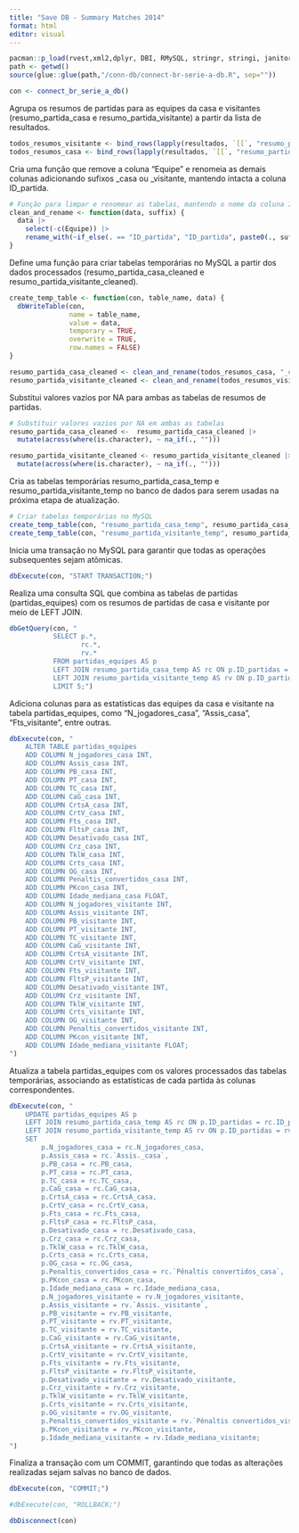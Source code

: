 ```yaml
---
title: "Save DB - Summary Matches 2014"
format: html
editor: visual
---
```


```r
pacman::p_load(rvest,xml2,dplyr, DBI, RMySQL, stringr, stringi, janitor, tidyr)
path <- getwd()
source(glue::glue(path,"/conn-db/connect-br-serie-a-db.R", sep=""))
```

```r
con <- connect_br_serie_a_db()
```

Agrupa os resumos de partidas para as equipes da casa e visitantes (resumo_partida_casa e resumo_partida_visitante) a partir da lista de resultados.

```r
todos_resumos_visitante <- bind_rows(lapply(resultados, `[[`, "resumo_partida_visitante"))
todos_resumos_casa <- bind_rows(lapply(resultados, `[[`, "resumo_partida_casa"))
```

Cria uma função que remove a coluna "Equipe" e renomeia as demais colunas adicionando sufixos \_casa ou \_visitante, mantendo intacta a coluna ID_partida.

```r
# Função para limpar e renomear as tabelas, mantendo o nome da coluna ID_partida
clean_and_rename <- function(data, suffix) {
  data |> 
    select(-c(Equipe)) |> 
    rename_with(~if_else(. == "ID_partida", "ID_partida", paste0(., suffix)))
}
```

Define uma função para criar tabelas temporárias no MySQL a partir dos dados processados (resumo_partida_casa_cleaned e resumo_partida_visitante_cleaned).

```r
create_temp_table <- function(con, table_name, data) {
  dbWriteTable(con,
               name = table_name,
               value = data,
               temporary = TRUE, 
               overwrite = TRUE, 
               row.names = FALSE)
}
```

```r
resumo_partida_casa_cleaned <- clean_and_rename(todos_resumos_casa, "_casa")
resumo_partida_visitante_cleaned <- clean_and_rename(todos_resumos_visitante, "_visitante")
```

Substitui valores vazios por NA para ambas as tabelas de resumos de partidas.

```r
# Substituir valores vazios por NA em ambas as tabelas
resumo_partida_casa_cleaned <-  resumo_partida_casa_cleaned |> 
  mutate(across(where(is.character), ~ na_if(., "")))

resumo_partida_visitante_cleaned <- resumo_partida_visitante_cleaned |> 
  mutate(across(where(is.character), ~ na_if(., "")))
```

Cria as tabelas temporárias resumo_partida_casa_temp e resumo_partida_visitante_temp no banco de dados para serem usadas na próxima etapa de atualização.

```r
# Criar tabelas temporárias no MySQL
create_temp_table(con, "resumo_partida_casa_temp", resumo_partida_casa_cleaned)
create_temp_table(con, "resumo_partida_visitante_temp", resumo_partida_visitante_cleaned)
```

Inicia uma transação no MySQL para garantir que todas as operações subsequentes sejam atômicas.

```r
dbExecute(con, "START TRANSACTION;")
```

Realiza uma consulta SQL que combina as tabelas de partidas (partidas_equipes) com os resumos de partidas de casa e visitante por meio de LEFT JOIN.

```r
dbGetQuery(con, "
           SELECT p.*, 
                  rc.*, 
                  rv.*
           FROM partidas_equipes AS p
           LEFT JOIN resumo_partida_casa_temp AS rc ON p.ID_partidas = rc.ID_partida
           LEFT JOIN resumo_partida_visitante_temp AS rv ON p.ID_partidas = rv.ID_partida
           LIMIT 5;")
```

Adiciona colunas para as estatísticas das equipes da casa e visitante na tabela partidas_equipes, como "N_jogadores_casa", "Assis_casa", "Fts_visitante", entre outras.

```r
dbExecute(con, "
    ALTER TABLE partidas_equipes
    ADD COLUMN N_jogadores_casa INT,
    ADD COLUMN Assis_casa INT,
    ADD COLUMN PB_casa INT,
    ADD COLUMN PT_casa INT,
    ADD COLUMN TC_casa INT,
    ADD COLUMN CaG_casa INT,
    ADD COLUMN CrtsA_casa INT,
    ADD COLUMN CrtV_casa INT,
    ADD COLUMN Fts_casa INT,
    ADD COLUMN FltsP_casa INT,
    ADD COLUMN Desativado_casa INT,
    ADD COLUMN Crz_casa INT,
    ADD COLUMN TklW_casa INT,
    ADD COLUMN Crts_casa INT,
    ADD COLUMN OG_casa INT,
    ADD COLUMN Penaltis_convertidos_casa INT,
    ADD COLUMN PKcon_casa INT,
    ADD COLUMN Idade_mediana_casa FLOAT,
    ADD COLUMN N_jogadores_visitante INT,
    ADD COLUMN Assis_visitante INT,
    ADD COLUMN PB_visitante INT,
    ADD COLUMN PT_visitante INT,
    ADD COLUMN TC_visitante INT,
    ADD COLUMN CaG_visitante INT,
    ADD COLUMN CrtsA_visitante INT,
    ADD COLUMN CrtV_visitante INT,
    ADD COLUMN Fts_visitante INT,
    ADD COLUMN FltsP_visitante INT,
    ADD COLUMN Desativado_visitante INT,
    ADD COLUMN Crz_visitante INT,
    ADD COLUMN TklW_visitante INT,
    ADD COLUMN Crts_visitante INT,
    ADD COLUMN OG_visitante INT,
    ADD COLUMN Penaltis_convertidos_visitante INT,
    ADD COLUMN PKcon_visitante INT,
    ADD COLUMN Idade_mediana_visitante FLOAT;
")
```

Atualiza a tabela partidas_equipes com os valores processados das tabelas temporárias, associando as estatísticas de cada partida às colunas correspondentes.

```r
dbExecute(con, "
    UPDATE partidas_equipes AS p
    LEFT JOIN resumo_partida_casa_temp AS rc ON p.ID_partidas = rc.ID_partida
    LEFT JOIN resumo_partida_visitante_temp AS rv ON p.ID_partidas = rv.ID_partida
    SET 
        p.N_jogadores_casa = rc.N_jogadores_casa,
        p.Assis_casa = rc.`Assis._casa`,
        p.PB_casa = rc.PB_casa,
        p.PT_casa = rc.PT_casa,
        p.TC_casa = rc.TC_casa,
        p.CaG_casa = rc.CaG_casa,
        p.CrtsA_casa = rc.CrtsA_casa,
        p.CrtV_casa = rc.CrtV_casa,
        p.Fts_casa = rc.Fts_casa,
        p.FltsP_casa = rc.FltsP_casa,
        p.Desativado_casa = rc.Desativado_casa,
        p.Crz_casa = rc.Crz_casa,
        p.TklW_casa = rc.TklW_casa,
        p.Crts_casa = rc.Crts_casa,
        p.OG_casa = rc.OG_casa,
        p.Penaltis_convertidos_casa = rc.`Pênaltis convertidos_casa`,
        p.PKcon_casa = rc.PKcon_casa,
        p.Idade_mediana_casa = rc.Idade_mediana_casa,
        p.N_jogadores_visitante = rv.N_jogadores_visitante,
        p.Assis_visitante = rv.`Assis._visitante`,
        p.PB_visitante = rv.PB_visitante,
        p.PT_visitante = rv.PT_visitante,
        p.TC_visitante = rv.TC_visitante,
        p.CaG_visitante = rv.CaG_visitante,
        p.CrtsA_visitante = rv.CrtsA_visitante,
        p.CrtV_visitante = rv.CrtV_visitante,
        p.Fts_visitante = rv.Fts_visitante,
        p.FltsP_visitante = rv.FltsP_visitante,
        p.Desativado_visitante = rv.Desativado_visitante,
        p.Crz_visitante = rv.Crz_visitante,
        p.TklW_visitante = rv.TklW_visitante,
        p.Crts_visitante = rv.Crts_visitante,
        p.OG_visitante = rv.OG_visitante,
        p.Penaltis_convertidos_visitante = rv.`Pênaltis convertidos_visitante`,
        p.PKcon_visitante = rv.PKcon_visitante,
        p.Idade_mediana_visitante = rv.Idade_mediana_visitante;
")

```

Finaliza a transação com um COMMIT, garantindo que todas as alterações realizadas sejam salvas no banco de dados.

```r
dbExecute(con, "COMMIT;")

#dbExecute(con, "ROLLBACK;")
```

```r
dbDisconnect(con)
```
